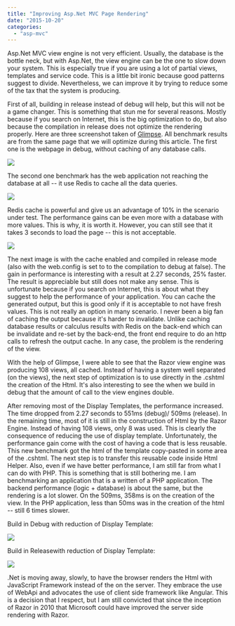 ```yaml
---
title: "Improving Asp.Net MVC Page Rendering"
date: "2015-10-20"
categories: 
  - "asp-mvc"
---
```


Asp.Net MVC view engine is not very efficient. Usually, the database is the bottle neck, but with Asp.Net, the view engine can be the one to slow down your system. This is especially true if you are using a lot of partial views, templates and service code. This is a little bit ironic because good patterns suggest to divide. Nevertheless, we can improve it by trying to reduce some of the tax that the system is producing.

First of all, building in release instead of debug will help, but this will not be a game changer. This is something that stun me for several reasons. Mostly because if you search on Internet, this is the big optimization to do, but also because the compilation in release does not optimize the rendering properly. Here are three screenshot taken of [Glimpse](http://getglimpse.com). All benchmark results are from the same page that we will optimize during this article. The first one is the webpage in debug, without caching of any database calls. 

![](images/EntityFrameworkConnectionTime-1024x161.png)

The second one benchmark has the web application not reaching the database at all -- it use Redis to cache all the data queries. 

![](images/RedisPerformance-1024x155.png)

Redis cache is powerful and give us an advantage of 10% in the scenario under test. The performance gains can be even more with a database with more values. This is why, it is worth it. However, you can still see that it takes 3 seconds to load the page -- this is not acceptable.

![](images/ReleaseCompilationAndCache-1024x158.png)

The next image is with the cache enabled and compiled in release mode (also with the web.config is set to to the compilation to debug at false). The gain in performance is interesting with a result at 2.27 seconds, 25% faster. The result is appreciable but still does not make any sense. This is unfortunate because if you search on Internet, this is about what they suggest to help the performance of your application. You can cache the generated output, but this is good only if it is acceptable to not have fresh values. This is not really an option in many scenario. I never been a big fan of caching the output because it's harder to invalidate. Unlike caching database results or calculus results with Redis on the back-end which can be invalidate and re-set by the back-end, the front end require to do an http calls to refresh the output cache. In any case, the problem is the rendering of the view.

With the help of Glimpse, I were able to see that the Razor view engine was producing 108 views, all cached. Instead of having a system well separated (on the views), the next step of optimization is to use directly in the .cshtml the creation of the Html. It's also interesting to see the when we build in debug that the amount of call to the view engines double.

After removing most of the Display Templates, the performance increased. The time dropped from 2.27 seconds to 551ms (debug)/ 509ms (release). In the remaining time, most of it is still in the construction of Html by the Razor Engine. Instead of having 108 views, only 8 was used. This is clearly the consequence of reducing the use of display template. Unfortunately, the performance gain come with the cost of having a code that is less reusable. This new benchmark got the html of the template copy-pasted in some area of the .cshtml. The next step is to transfer this reusable code inside Html Helper. Also, even if we have better performance, I am still far from what I can do with PHP. This is something that is still bothering me. I am benchmarking an application that is a written of a PHP application. The backend performance (logic + database) is about the same, but the rendering is a lot slower. On the 509ms, 358ms is on the creation of the view. In the PHP application, less than 50ms was in the creation of the html -- still 6 times slower.

Build in Debug with reduction of Display Template: 

![](images/RemoveDisplayForTemplate-1024x159.png)

Build in Releasewith reduction of Display Template: 

![](images/ReleaseWithoutDisplayFor-1024x161.png)

.Net is moving away, slowly, to have the browser renders the Html with JavaScript Framework instead of the on the server. They embrace the use of WebApi and advocates the use of client side framework like Angular. This is a decision that I respect, but I am still convicted that since the inception of Razor in 2010 that Microsoft could have improved the server side rendering with Razor.
